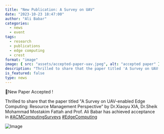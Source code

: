 ```yaml
---
title: "New Publication: A Survey on UAV"
date: "2023-10-23 18:47:00"
author: "Ali Babar"
categories:
  - news
  - event
tags:
  - research
  - publications
  - edge computing
  - crest
format: "image"
image: { src: "assets/accepted-paper-uav.jpeg", alt: "accepted paper" }
description: "Thrilled to share that the paper titled 'A Survey on UAV-enabled Edge Computing: Resource Management Perspective' by Dr.Xiaoyu XIA, Dr.Sheik Mohammad Mostakim Fattah and Prof. Ali Babar"
is_featured: false
type: news
---
```


🎉New Paper Accepted !

Thrilled to share that the paper titled "A Survey on UAV-enabled Edge Computing: Resource Management Perspective” by Dr.Xiaoyu XIA, Dr.Sheik Mohammad Mostakim Fattah and Prof. Ali Babar has achieved acceptance in [#ACMComputingSurveys](https://twitter.com/hashtag/ACMComputingSurveys?src=hashtag_click) [#EdgeComputing](https://twitter.com/hashtag/EdgeComputing?src=hashtag_click)

![Image](assets/accepted-paper-uav.jpeg "Accepted Paper")